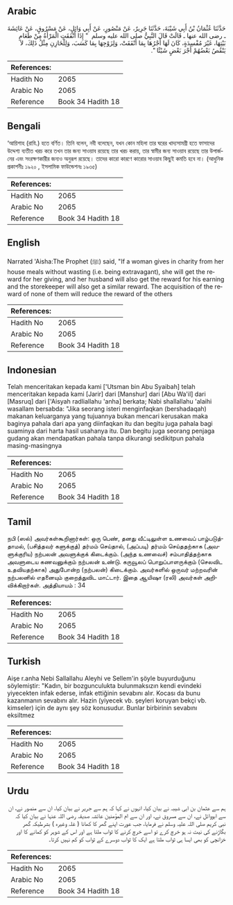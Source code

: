 ## Arabic


<div dir="rtl" lang="ar" style={{fontSize:'larger',backgroundColor:'#f8f9fa',padding:20}}>
حَدَّثَنَا عُثْمَانُ بْنُ أَبِي شَيْبَةَ، حَدَّثَنَا جَرِيرٌ، عَنْ مَنْصُورٍ، عَنْ أَبِي وَائِلٍ، عَنْ مَسْرُوقٍ، عَنْ عَائِشَةَ ـ رضى الله عنها ـ قَالَتْ قَالَ النَّبِيُّ صلى الله عليه وسلم ‏ "‏ إِذَا أَنْفَقَتِ الْمَرْأَةُ مِنْ طَعَامِ بَيْتِهَا، غَيْرَ مُفْسِدَةٍ، كَانَ لَهَا أَجْرُهَا بِمَا أَنْفَقَتْ، وَلِزَوْجِهَا بِمَا كَسَبَ، وَلِلْخَازِنِ مِثْلُ ذَلِكَ، لاَ يَنْقُصُ بَعْضُهُمْ أَجْرَ بَعْضٍ شَيْئًا ‏"‏‏.‏
</div>
<div style={{backgroundColor:'#f8f9fa',padding:20, marginBottom: 10}}><table> <thead> <tr> <th>References:</th> <th></th> </tr> </thead> <tbody><tr><td>Hadith No</td><td>2065</td></tr><tr><td>Arabic No</td><td>2065</td></tr><tr><td>Reference</td><td>Book 34 Hadith 18</td></tr></tbody></table></div>

## Bengali


<div dir="ltr" lang="bn" style={{fontSize:'larger',backgroundColor:'#f8f9fa',padding:20}}>
‘আয়িশাহ (রাযি.) হতে বর্ণিত। তিনি বলেন, নবী বলেছেন, যখন কোন মহিলা তার ঘরের খাদ্যসামগ্রী হতে ফাসাদের উদ্দেশ্য ব্যতীত খরচ করে তখন তার জন্য সাওয়াব রয়েছে তার খরচ করায়, তার স্বামীর জন্য সাওয়াব রয়েছে তার উপার্জনের এবং সংরক্ষণকারীর জন্যও অনুরূপ রয়েছে। তাদের কারো কারণে কারোর সাওয়াব কিছুই কমতি হবে না। (আধুনিক প্রকাশনীঃ ১৯২০ , ইসলামিক ফাউন্ডেশনঃ ১৯৩৫)
</div>
<div style={{backgroundColor:'#f8f9fa',padding:20, marginBottom: 10}}><table> <thead> <tr> <th>References:</th> <th></th> </tr> </thead> <tbody><tr><td>Hadith No</td><td>2065</td></tr><tr><td>Arabic No</td><td>2065</td></tr><tr><td>Reference</td><td>Book 34 Hadith 18</td></tr></tbody></table></div>

## English


<div dir="ltr" lang="en" style={{fontSize:'larger',backgroundColor:'#f8f9fa',padding:20}}>
Narrated 'Aisha:The Prophet (ﷺ) said, "If a woman gives in charity from her house meals without wasting (i.e. being extravagant), she will get the reward for her giving, and her husband will also get the reward for his earning and the storekeeper will also get a similar reward. The acquisition of the reward of none of them will reduce the reward of the others
</div>
<div style={{backgroundColor:'#f8f9fa',padding:20, marginBottom: 10}}><table> <thead> <tr> <th>References:</th> <th></th> </tr> </thead> <tbody><tr><td>Hadith No</td><td>2065</td></tr><tr><td>Arabic No</td><td>2065</td></tr><tr><td>Reference</td><td>Book 34 Hadith 18</td></tr></tbody></table></div>

## Indonesian


<div dir="ltr" lang="id" style={{fontSize:'larger',backgroundColor:'#f8f9fa',padding:20}}>
Telah menceritakan kepada kami ['Utsman bin Abu Syaibah] telah menceritakan kepada kami [Jarir] dari [Manshur] dari [Abu Wa'il] dari [Masruq] dari ['Aisyah radliallahu 'anha] berkata; Nabi shallallahu 'alaihi wasallam bersabda: "Jika seorang isteri menginfaqkan (bershadaqah) makanan keluarganya yang tujuannya bukan mencari kerusakan maka baginya pahala dari apa yang diinfaqkan itu dan begitu juga pahala bagi suaminya dari harta hasil usahanya itu. Dan begitu juga seorang penjaga gudang akan mendapatkan pahala tanpa dikurangi sedikitpun pahala masing-masingnya
</div>
<div style={{backgroundColor:'#f8f9fa',padding:20, marginBottom: 10}}><table> <thead> <tr> <th>References:</th> <th></th> </tr> </thead> <tbody><tr><td>Hadith No</td><td>2065</td></tr><tr><td>Arabic No</td><td>2065</td></tr><tr><td>Reference</td><td>Book 34 Hadith 18</td></tr></tbody></table></div>

## Tamil


<div dir="ltr" lang="ta" style={{fontSize:'larger',backgroundColor:'#f8f9fa',padding:20}}>
நபி (ஸல்) அவர்கள்கூறினார்கள்: ஒரு பெண், தனது வீட்டிலுள்ள உணவைப் பாழ்படுத்தாமல், (பசித்தவர் களுக்குத்) தர்மம் செய்தால், (அப்படி) தர்மம் செய்ததற்காக (அவளுக்குரிய) நற்பலன் அவளுக்குக் கிடைக்கும். (அந்த உணவைச்) சம்பாதித்தற்காக அவளுடைய கணவனுக்கும் நற்பலன் உண்டு. கருவூலப் பொறுப்பாளருக்கும் (செலவிட உதவியதற்காக) அதுபோன்ற (நற்பலன்) கிடைக்கும். அவர்களில் ஒருவர் மற்றவரின் நற்பலனில் எதனையும் குறைத்துவிட மாட்டார். இதை ஆயிஷா (ரலி) அவர்கள் அறிவிக்கிறார்கள். அத்தியாயம் : 34
</div>
<div style={{backgroundColor:'#f8f9fa',padding:20, marginBottom: 10}}><table> <thead> <tr> <th>References:</th> <th></th> </tr> </thead> <tbody><tr><td>Hadith No</td><td>2065</td></tr><tr><td>Arabic No</td><td>2065</td></tr><tr><td>Reference</td><td>Book 34 Hadith 18</td></tr></tbody></table></div>

## Turkish


<div dir="ltr" lang="tr" style={{fontSize:'larger',backgroundColor:'#f8f9fa',padding:20}}>
Aişe r.anha Nebi Sallallahu Aleyhi ve Sellem'in şöyle buyurduğunu söylemiştir: "Kadın, bir bozgunculukta bulunmaksızın kendi evindeki yiyecekten infak ederse, infak ettiğinin sevabını alır. Kocası da bunu kazanmanın sevabını alır. Hazin (yiyecek vb. şeyleri koruyan bekçi vb. kimseler) için de aynı şey söz konusudur. Bunlar birbirinin sevabını eksiltmez
</div>
<div style={{backgroundColor:'#f8f9fa',padding:20, marginBottom: 10}}><table> <thead> <tr> <th>References:</th> <th></th> </tr> </thead> <tbody><tr><td>Hadith No</td><td>2065</td></tr><tr><td>Arabic No</td><td>2065</td></tr><tr><td>Reference</td><td>Book 34 Hadith 18</td></tr></tbody></table></div>

## Urdu


<div dir="rtl" lang="ur" style={{fontSize:'larger',backgroundColor:'#f8f9fa',padding:20}}>
ہم سے عثمان بن ابی شیبہ نے بیان کیا، انہوں نے کہا کہ ہم سے جریر نے بیان کیا، ان سے منصور نے، ان سے ابووائل نے، ان سے مسروق نے، اور ان سے ام المؤمنین عائشہ صدیقہ رضی اللہ عنہا نے بیان کیا کہ نبی کریم صلی اللہ علیہ وسلم نے فرمایا، جب عورت اپنے گھر کا کھانا ( غلہ وغیرہ ) بشرطیکہ گھر بگاڑنے کی نیت نہ ہو خرچ کرے تو اسے خرچ کرنے کا ثواب ملتا ہے اور اس کے شوہر کو کمانے کا اور خزانچی کو بھی ایسا ہی ثواب ملتا ہے ایک کا ثواب دوسرے کے ثواب کو کم نہیں کرتا۔
</div>
<div style={{backgroundColor:'#f8f9fa',padding:20, marginBottom: 10}}><table> <thead> <tr> <th>References:</th> <th></th> </tr> </thead> <tbody><tr><td>Hadith No</td><td>2065</td></tr><tr><td>Arabic No</td><td>2065</td></tr><tr><td>Reference</td><td>Book 34 Hadith 18</td></tr></tbody></table></div>